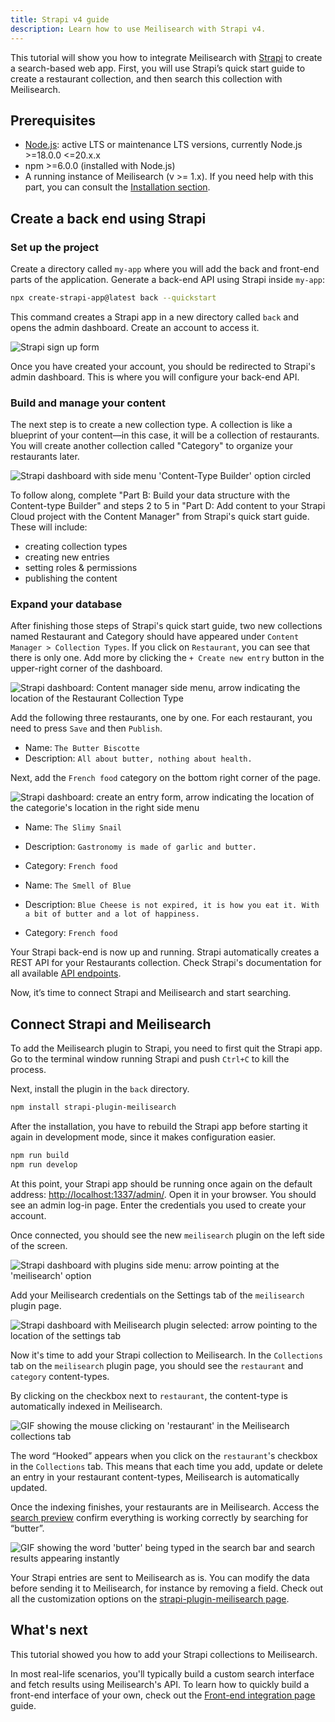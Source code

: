 ```yaml
---
title: Strapi v4 guide
description: Learn how to use Meilisearch with Strapi v4.
---
```


This tutorial will show you how to integrate Meilisearch with [Strapi](https://strapi.io/) to create a search-based web app. First, you will use Strapi’s quick start guide to create a restaurant collection, and then search this collection with Meilisearch.

## Prerequisites

- [Node.js](https://nodejs.org/): active LTS or maintenance LTS versions, currently Node.js >=18.0.0 \<=20.x.x
- npm >=6.0.0 (installed with Node.js)
- A running instance of Meilisearch (v >= 1.x). If you need help with this part, you can consult the [Installation section](/learn/self_hosted/install_meilisearch_locally).

## Create a back end using Strapi

### Set up the project

Create a directory called `my-app` where you will add the back and front-end parts of the application. Generate a back-end API using Strapi inside `my-app`:

```bash
npx create-strapi-app@latest back --quickstart
```

This command creates a Strapi app in a new directory called `back` and opens the admin dashboard. Create an account to access it.

<Frame>
  <img src="/assets/images/strapi-v4/strapi-signup.png" alt="Strapi sign up form" />
</Frame>

Once you have created your account, you should be redirected to Strapi's admin dashboard. This is where you will configure your back-end API.

### Build and manage your content

The next step is to create a new collection type. A collection is like a blueprint of your content—in this case, it will be a collection of restaurants. You will create another collection called "Category" to organize your restaurants later.

<Frame>
  <img src="/assets/images/strapi-v4/strapi-dashboard.png" alt="Strapi dashboard with side menu 'Content-Type Builder' option circled" />
</Frame>

To follow along, complete "Part B:  Build your data structure with the Content-type Builder" and steps 2 to 5 in "Part D: Add content to your Strapi Cloud project with the Content Manager" from Strapi's quick start guide. These will include:

- creating collection types
- creating new entries
- setting roles & permissions
- publishing the content

### Expand your database

After finishing those steps of Strapi's quick start guide, two new collections named Restaurant and Category should have appeared under `Content Manager > Collection Types`. If you click on `Restaurant`, you can see that there is only one. Add more by clicking the `+ Create new entry` button in the upper-right corner of the dashboard.

<Frame>
  <img src="/assets/images/strapi-v4/strapi-restaurant-content-type.png" alt="Strapi dashboard: Content manager side menu, arrow indicating the location of the Restaurant Collection Type" />
</Frame>

Add the following three restaurants, one by one. For each restaurant, you need to press `Save` and then `Publish`.

- Name: `The Butter Biscotte`
- Description: `All about butter, nothing about health.`

Next, add the `French food` category on the bottom right corner of the page.

<Frame>
  <img src="/assets/images/strapi-v4/strapi-add-category.png" alt="Strapi dashboard: create an entry form, arrow indicating the location of the categorie's location in the right side menu" />
</Frame>

- Name: `The Slimy Snail`
- Description: `Gastronomy is made of garlic and butter.`
- Category: `French food`

- Name: `The Smell of Blue`
- Description: `Blue Cheese is not expired, it is how you eat it. With a bit of butter and a lot of happiness.`
- Category: `French food`

Your Strapi back-end is now up and running. Strapi automatically creates a REST API for your Restaurants collection. Check Strapi's documentation for all available [API endpoints](https://strapi.io/documentation/developer-docs/latest/developer-resources/content-api/content-api.html#api-endpoints).

Now, it’s time to connect Strapi and Meilisearch and start searching.

## Connect Strapi and Meilisearch

To add the Meilisearch plugin to Strapi, you need to first quit the Strapi app. Go to the terminal window running Strapi and push `Ctrl+C` to kill the process.

Next, install the plugin in the `back` directory.

```bash
npm install strapi-plugin-meilisearch
```

After the installation, you have to rebuild the Strapi app before starting it again in development mode, since it makes configuration easier.

```bash
npm run build
npm run develop
```

At this point, your Strapi app should be running once again on the default address: <http://localhost:1337/admin/>. Open it in your browser. You should see an admin log-in page. Enter the credentials you used to create your account.

Once connected, you should see the new `meilisearch` plugin on the left side of the screen.

<Frame>
  <img src="/assets/images/strapi-v4/strapi-meilisearch-plugin.png" alt="Strapi dashboard with plugins side menu: arrow pointing at the 'meilisearch' option" />
</Frame>

Add your Meilisearch credentials on the Settings tab of the `meilisearch` plugin page.

<Frame>
  <img src="/assets/images/strapi-v4/strapi-meilisearch-credentials.png" alt="Strapi dashboard with Meilisearch plugin selected: arrow pointing to the location of the settings tab" />
</Frame>

Now it's time to add your Strapi collection to Meilisearch. In the `Collections` tab on the `meilisearch` plugin page, you should see the `restaurant` and `category` content-types.

By clicking on the checkbox next to `restaurant`, the content-type is automatically indexed in Meilisearch.

<Frame>
  <img src="/assets/images/strapi-v4/add-collection-to-meilisearch.gif" alt="GIF showing the mouse clicking on 'restaurant' in the Meilisearch collections tab" />
</Frame>

The word “Hooked” appears when you click on the `restaurant`'s checkbox in the `Collections` tab. This means that each time you add, update or delete an entry in your restaurant content-types, Meilisearch is automatically updated.

Once the indexing finishes, your restaurants are in Meilisearch. Access the [search preview](/learn/getting_started/search_preview) confirm everything is working correctly by searching for “butter”.

<Frame>
  <img src="/assets/images/strapi-v4/strapi-search-preview.gif" alt="GIF showing the word 'butter' being typed in the search bar and search results appearing instantly" />
</Frame>

Your Strapi entries are sent to Meilisearch as is. You can modify the data before sending it to Meilisearch, for instance by removing a field. Check out all the customization options on the [strapi-plugin-meilisearch page](https://github.com/meilisearch/strapi-plugin-meilisearch/#-customization).

## What's next

This tutorial showed you how to add your Strapi collections to Meilisearch.

In most real-life scenarios, you'll typically build a custom search interface and fetch results using Meilisearch's API. To learn how to quickly build a front-end interface of your own, check out the [Front-end integration page](/guides/front_end/front_end_integration) guide.
